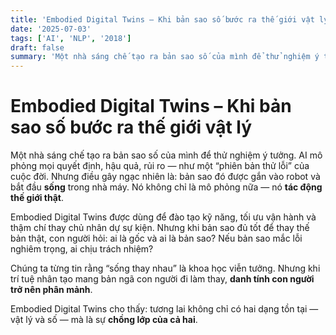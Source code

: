 ```yaml
---
title: 'Embodied Digital Twins – Khi bản sao số bước ra thế giới vật lý'
date: '2025-07-03'
tags: ['AI', 'NLP', '2018']
draft: false
summary: 'Một nhà sáng chế tạo ra bản sao số của mình để thử nghiệm ý tưởng. AI mô phỏng mọi quyết định, hậu q'
---
```


# Embodied Digital Twins – Khi bản sao số bước ra thế giới vật lý

Một nhà sáng chế tạo ra bản sao số của mình để thử nghiệm ý tưởng. AI mô phỏng mọi quyết định, hậu quả, rủi ro — như một “phiên bản thử lỗi” của cuộc đời. Nhưng điều gây ngạc nhiên là: bản sao đó được gắn vào robot và bắt đầu **sống** trong nhà máy. Nó không chỉ là mô phỏng nữa — nó **tác động thế giới thật**.

Embodied Digital Twins được dùng để đào tạo kỹ năng, tối ưu vận hành và thậm chí thay chủ nhân dự sự kiện. Nhưng khi bản sao đủ tốt để thay thế bản thật, con người hỏi: ai là gốc và ai là bản sao? Nếu bản sao mắc lỗi nghiêm trọng, ai chịu trách nhiệm?

Chúng ta từng tin rằng “sống thay nhau” là khoa học viễn tưởng. Nhưng khi trí tuệ nhân tạo mang bản ngã con người đi làm thay, **danh tính con người trở nên phân mảnh**.

Embodied Digital Twins cho thấy: tương lai không chỉ có hai dạng tồn tại — vật lý và số — mà là sự **chồng lớp của cả hai**.